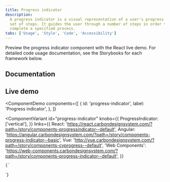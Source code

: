 ```yaml
---
title: Progress indicator
description:
  A progress indicator is a visual representation of a user's progress through a
  set of steps. It guides the user through a number of steps in order to
  complete a specified process.
tabs: ['Usage', 'Style', 'Code', 'Accessibility']
---
```


<PageDescription>

Preview the progress indicator component with the React live demo. For detailed
code usage documentation, see the Storybooks for each framework below.

</PageDescription>

## Documentation

<Row className="resource-card-group">
<Column colLg={4} colMd={4} noGutterSm>
  <ResourceCard
    subTitle="React"
    href="https://react.carbondesignsystem.com/?path=/story/components-progressindicator--default"
    >

<MdxIcon name="react" />

  </ResourceCard>
</Column>
<Column colLg={4} colMd={4} noGutterSm>
  <ResourceCard
      subTitle="Web Components"
      href="https://web-components.carbondesignsystem.com/?path=/story/components-progress-indicator--default"
      >

<MdxIcon name="webcomponents" />

  </ResourceCard>
</Column>
<Column colLg={4} colMd={4} noGutterSm>
  <ResourceCard
      subTitle="Angular (Community)"
      href="https://angular.carbondesignsystem.com/?path=/story/components-progress-indicator--basic"
      >

<MdxIcon name="angular" />

  </ResourceCard>
</Column>
<Column colLg={4} colMd={4} noGutterSm>
  <ResourceCard
      subTitle="Vue (Community)"
      href="http://vue.carbondesignsystem.com/?path=/story/components-cvprogress--default"
      >

<MdxIcon name="vue" />

  </ResourceCard>
</Column>
</Row>

## Live demo

<ComponentDemo
  components={[
    {
      id: 'progress-indicator',
      label: 'Progress indicator',
    },
  ]}
>
  <ComponentVariant
    id="progress-indicator"
    knobs={{
      ProgressIndicator: ['vertical'],
    }}
    links={{
      React:
        'https://react.carbondesignsystem.com/?path=/story/components-progressindicator--default',
      Angular:
        'https://angular.carbondesignsystem.com/?path=/story/components-progress-indicator--basic',
      Vue: 'http://vue.carbondesignsystem.com/?path=/story/components-cvprogress--default',
      'Web Components':
        'https://web-components.carbondesignsystem.com/?path=/story/components-progress-indicator--default',
    }}
  >
    {`
  <div className="some-container">
    <ProgressIndicator currentIndex={1}>
        <ProgressStep
          complete
          label="First step"
          description="Step 1: Getting started with Carbon Design System"
          secondaryLabel="Optional label"
        />
        <ProgressStep
          current
          label="Second step with tooltip"
          description="Step 2: Getting started with Carbon Design System"
        />
        <ProgressStep
          label="Third step with tooltip"
          description="Step 3: Getting started with Carbon Design System"
        />
        <ProgressStep
          label="Fourth step"
          description="Step 4: Getting started with Carbon Design System"
          invalid
          secondaryLabel="Example invalid step"
        />
        <ProgressStep
          label="Fifth step"
          description="Step 5: Getting started with Carbon Design System"
          disabled
        />
      </ProgressIndicator>
  </div>
`}
  </ComponentVariant>
</ComponentDemo>
